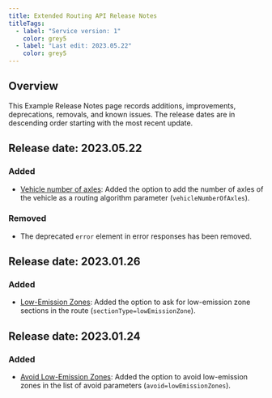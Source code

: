 ---
title: Extended Routing API Release Notes
titleTags:
  - label: "Service version: 1"
    color: grey5
  - label: "Last edit: 2023.05.22"
    color: grey5
---

## Overview

This Example Release Notes page records additions, improvements, deprecations, removals, and known issues. The release dates are in descending order starting with the most recent update.

## Release date: 2023.05.22

### Added

- [Vehicle number of axles](/routing-api/documentation/routing/calculate-route): Added the option to add the number of axles of the vehicle as a routing algorithm parameter (`vehicleNumberOfAxles`).

### Removed

- The deprecated `error` element in error responses has been removed.

## Release date: 2023.01.26

### Added

- [Low-Emission Zones](/routing-api/documentation/routing/calculate-route): Added the option to ask for low-emission zone sections in the route (`sectionType=lowEmissionZone`).

## Release date: 2023.01.24

### Added

- [Avoid Low-Emission Zones](/routing-api/documentation/routing/common-routing-parameters): Added the option to avoid low-emission zones in the list of avoid parameters (`avoid=lowEmissionZones`).
